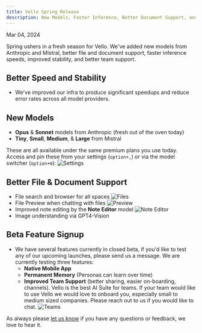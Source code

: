 ```yaml
---
title: Vello Spring Release 
description: New Models, Faster Inference, Better Document Support, and Beta Features
---
```

Mar 04, 2024

Spring ushers in a fresh season for Vello. We've added new models from Anthropic and Mistral, better file and document support, faster inference speeds, improved stability, and better team support.

## Better Speed and Stability
- We've improved our infra to produce significant speedups and reduce error rates across all model providers. 

## New Models
- **Opus** & **Sonnet** models from Anthropic (fresh out of the oven today)
- **Tiny**, **Small**, **Medium**, & **Large** from Mistral
    
These are all available under the same premium plans you use today. Access and pin these from your settings (`option+,`) or via the model switcher (`option+m`):
![Settings](https://d3cflkbt5y83mw.cloudfront.net/Screen-Shot-2024-03-04-19-37-47.36.png)

## Better File & Document Support
- File search and browser for all spaces
    ![Files](https://d3cflkbt5y83mw.cloudfront.net/Screen-Shot-2024-03-04-19-49-19.43.png)
- File Preview when chatting with files
    ![Preview](https://d3cflkbt5y83mw.cloudfront.net/Screen-Shot-2024-03-04-20-12-57.49.png)
- Improved note editing by the **Note Editor** model
    ![Note Editor](https://d3cflkbt5y83mw.cloudfront.net/Screen-Shot-2024-03-04-20-11-40.75.png)
- Image understanding via GPT4-Vision

## Beta Feature Signup
- We have several features currently in closed beta, if you'd like to test any of our upcoming launches, please send us a message.  We are currently testing three features:
  - **Native Mobile App**
  - **Permanent Memory** (Personas can learn over time)
  - **Improved Team Support** (better sharing, easier on-boarding, channels). Vello is the best AI Suite for teams. If your team would like to use Vello we would love to onboard you, especially small to medium sized companies.  Please reach out to us if you would like to chat.
   ![Teams](https://d3cflkbt5y83mw.cloudfront.net/nonofficial-interlaminar-paleoecological-mislights.png)
      
As always please [let us know](mailto:hello@vello.ai) if you have any questions or feedback, we love to hear it.
